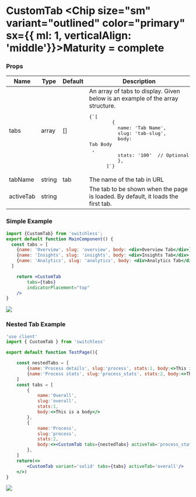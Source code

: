 



<Meta title='Exported via npm/styled/page/Custom Tab' />



# CustomTab  <Chip size="sm" variant="outlined" color="primary" sx={{ ml: 1, verticalAlign: 'middle'}}>Maturity = complete </Chip>

### Props
<Table>
  <thead>
    <tr>
      <th style={{width: '100px'}}>Name</th>
      <th style={{width: '100px'}}>Type</th>
      <th style={{width: '100px'}}>Default</th>
      <th>Description</th>
    </tr>
  </thead>
  <tbody>
    <tr>
      <td>tabs</td>
      <td>array</td>
      <td>[]</td>
      <td>
      An array of tabs to display. Given below is an example of the array structure.
      <pre style={{fontSize: '0.875rem', fontFamily: 'monospace'}}>{`[
        {
          name: 'Tab Name',
          slug: 'tab-slug', 
          body: <div>Tab Body</div> ,
          stats: '100'  // Optional
          },
      ]`}</pre>
      </td>
    </tr>
    <tr>
      <td>tabName</td>
      <td>string</td>
      <td>tab</td>
      <td>The name of the tab in URL</td>
    </tr>
    <tr>
      <td>activeTab</td>
      <td>string</td>
      <td></td>
      <td>The tab to be shown when the page is loaded. By default, it loads the first tab.</td>
    </tr>
    
</tbody>
</Table>


### Simple Example
```jsx
import {CustomTab} from 'switchless';
export default function MainComponent() {
  const tabs = [
    {name: 'Overview', slug: 'overview', body: <div>Overview Tab</div>},
    {name: 'Insights', slug: 'insights', body: <div>Insights Tab</div>, stats: '100'},
    {name: 'Analytics', slug: 'analytics', body: <div>Analytics Tab</div>},
  ]

    return <CustomTab
        tabs={tabs}
        indicatorPlacement="top"
    />
}
```
<img src={oneTab} />



### Nested Tab Example
```jsx
'use client'
import { CustomTab } from 'switchless'

export default function TestPage(){

    const nestedTabs = [
        {name:'Process details', slug:'process', stats:1, body:<>This is a body</>},
        {name:'Process stats', slug:'process_stats', stats:2, body:<>This is another body body</>},
    ]
	const tabs = [
		{
            name:'Overall', 
            slug:'overall', 
            stats:1, 
            body:<>This is a body</>
        },
		{
            name:'Process', 
            slug:'process', 
            stats:2, 
            body:<><CustomTab tabs={nestedTabs} activeTab='process_stats' tabName='process'/></>
        },
	]
	return(<>
		<CustomTab variant='solid' tabs={tabs} activeTab='overall'/>
	</>)
}
```

<img src={nestedTab} />
